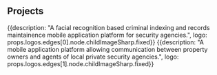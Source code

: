 ## Projects
<ProjectCard title="FaceScope" link="https://play.google.com/store/apps/details?id=com.division.patrol.homeland.facescope" bg="linear-gradient(to right, #D4145A 0%, #FBB03B 100%)">
{{description: "A facial recognition based criminal indexing and records maintainence mobile application platform for security agencies.", logo: props.logos.edges[0].node.childImageSharp.fixed}}
</ProjectCard>
<ProjectCard title="SecureX" link="https://play.google.com/store/apps/details?id=com.division.patrol.homeland.securex" bg="linear-gradient(to right, #662D8C 0%, #ED1E79 100%)">
{{description: "A mobile application platform allowing communication between property owners and agents of local private security agencies.", logo: props.logos.edges[1].node.childImageSharp.fixed}}
</ProjectCard>